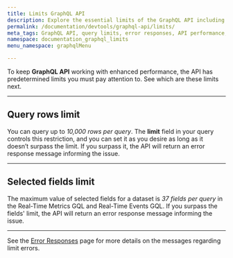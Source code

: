 ```yaml
---
title: Limits GraphQL API
description: Explore the essential limits of the GraphQL API including rows per query and fields limit, ensuring optimal performance and understanding error responses.
permalink: /documentation/devtools/graphql-api/limits/
meta_tags: GraphQL API, query limits, error responses, API performance, querying rows, field limits, Real-Time Metrics GQL, Real-Time Events GQL
namespace: documentation_graphql_limits
menu_namespace: graphqlMenu

---
```


To keep **GraphQL API** working with enhanced performance, the API has predetermined limits you must pay attention to. See which are these limits next.

---

## Query rows limit

You can query up to *10,000 rows per query*. The **limit** field in your query controls this restriction, and you can set it as you desire as long as it doesn’t surpass the limit. If you surpass it, the API will return an error response message informing the issue.

---

## Selected fields limit

The maximum value of selected fields for a dataset is *37 fields per query* in the Real-Time Metrics GQL and Real-Time Events GQL. If you surpass the fields' limit, the API will return an error response message informing the issue.

---

See the [Error Responses](/en/documentation/devtools/graphql-api/error-responses/) page for more details on the messages regarding limit errors.




